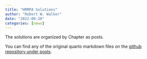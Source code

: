```yaml
---
title: "HRMPA Solutions"
author: "Robert W. Walker"
date: "2022-09-20"
categories: [news]
---
```


The solutions are organized by Chapter as posts.

You can find any of the original quarto markdown files on the [github repository under posts](https://github.com/robertwwalker/HRMPA).